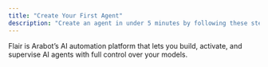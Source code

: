 ```yaml
---
title: "Create Your First Agent"
description: "Create an agent in under 5 minutes by following these steps."
---
```


Flair is Arabot’s AI automation platform that lets you build, activate, and supervise AI agents with full control over your models.